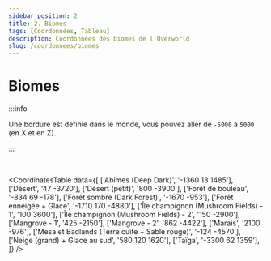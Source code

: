 ```yaml
---
sidebar_position: 2
title: 2. Biomes
tags: [Coordonnées, Tableau]
description: Coordonnées des biomes de l'Overworld
slug: /coordonnees/biomes
---
```



# Biomes

:::info

Une bordure est définie dans le monde, vous pouvez aller de `-5000` à `5000` (en X et en Z).

:::

<br/>

<CoordinatesTable 
  data={[
    ['Abîmes (Deep Dark)', '-1360 13 1485'],
    ['Désert', '47 -3720'],
    ['Désert (petit)', '800 -3900'],
    ['Forêt de bouleau', '-834 69 -178'],
    ['Forêt sombre (Dark Forest)', '-1670 -953'],
    ['Forêt enneigée + Glace', '-1710 170 -4880'],
    ['Île champignon (Mushroom Fields) - 1', '100 3600'],
    ['Île champignon (Mushroom Fields) - 2', '150 -2900'],
    ['Mangrove - 1', '425 -2150'],
    ['Mangrove - 2', '862 -4422'],
    ['Marais', '2100 -976'],
    ['Mesa et Badlands (Terre cuite + Sable rouge)', '-124 -4570'],
    ['Neige (grand) + Glace au sud', '580 120 1620'],
    ['Taïga', '-3300 62 1359'],
  ]}
/>